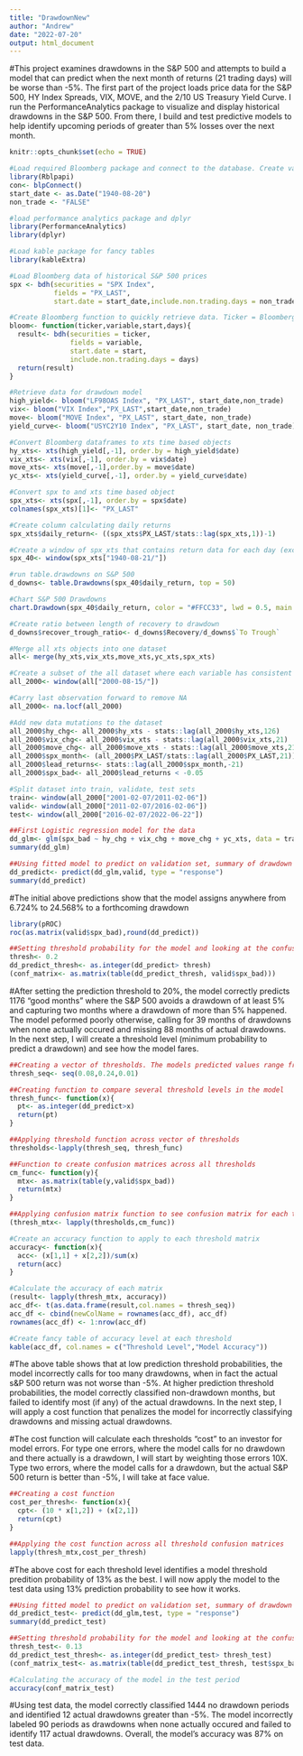 ```yaml
---
title: "DrawdownNew"
author: "Andrew"
date: "2022-07-20"
output: html_document
---
```

#This project examines drawdowns in the S&P 500 and attempts to build a model that can predict when the next month of returns (21 trading days) will be worse than -5%.  The first part of the project loads price data for the S&P 500, HY Index Spreads, VIX, MOVE, and the 2/10 US Treasury Yield Curve.  I run the PerformanceAnalytics package to visualize and display historical drawdowns in the S&P 500.  From there, I build and test predictive models to help identify upcoming periods of greater than 5% losses over the next month.

```r
knitr::opts_chunk$set(echo = TRUE)
```

```r
#Load required Bloomberg package and connect to the database. Create variables for start time and whether to include non-trading days
library(Rblpapi)
con<- blpConnect()
start_date <- as.Date("1940-08-20")
non_trade <- "FALSE"
```

```r
#load performance analytics package and dplyr
library(PerformanceAnalytics)
library(dplyr)
```

```r
#Load kable package for fancy tables
library(kableExtra)
```


```r
#Load Bloomberg data of historical S&P 500 prices
spx <- bdh(securities = "SPX Index", 
           fields = "PX_LAST", 
           start.date = start_date,include.non.trading.days = non_trade)
```

```r
#Create Bloomberg function to quickly retrieve data. Ticker = Bloomberg ticker, variable = Bloomberg data field, start = start date of data, days = whether to include non-trading days
bloom<- function(ticker,variable,start,days){
  result<- bdh(securities = ticker,
               fields = variable,
               start.date = start,
               include.non.trading.days = days)
  return(result)
}
```

```r
#Retrieve data for drawdown model
high_yield<- bloom("LF98OAS Index", "PX_LAST", start_date,non_trade)
vix<- bloom("VIX Index","PX_LAST",start_date,non_trade)
move<- bloom("MOVE Index", "PX_LAST", start_date, non_trade)
yield_curve<- bloom("USYC2Y10 Index", "PX_LAST", start_date, non_trade)
```

```r
#Convert Bloomberg dataframes to xts time based objects
hy_xts<- xts(high_yield[,-1], order.by = high_yield$date)
vix_xts<- xts(vix[,-1], order.by = vix$date)
move_xts<- xts(move[,-1],order.by = move$date)
yc_xts<- xts(yield_curve[,-1], order.by = yield_curve$date)
```

```r
#Convert spx to and xts time based object
spx_xts<- xts(spx[,-1], order.by = spx$date)
colnames(spx_xts)[1]<- "PX_LAST"
```

```r
#Create column calculating daily returns
spx_xts$daily_return<- ((spx_xts$PX_LAST/stats::lag(spx_xts,1))-1)
```

```r
#Create a window of spx_xts that contains return data for each day (excludes a single day from original dataset)
spx_40<- window(spx_xts["1940-08-21/"])
```

```r
#run table.drawdowns on S&P 500
d_downs<- table.Drawdowns(spx_40$daily_return, top = 50)
```

```r
#Chart S&P 500 Drawdowns
chart.Drawdown(spx_40$daily_return, color = "#FFCC33", lwd = 0.5, main = "S&P 500 Drawdowns")
```

```r
#Create ratio between length of recovery to drawdown
d_downs$recover_trough_ratio<- d_downs$Recovery/d_downs$`To Trough`
```

```r
#Merge all xts objects into one dataset
all<- merge(hy_xts,vix_xts,move_xts,yc_xts,spx_xts)
```

```r
#Create a subset of the all dataset where each variable has consistent daily data
all_2000<- window(all["2000-08-15/"])

#Carry last observation forward to remove NA
all_2000<- na.locf(all_2000)
```

```r
#Add new data mutations to the dataset
all_2000$hy_chg<- all_2000$hy_xts - stats::lag(all_2000$hy_xts,126)
all_2000$vix_chg<- all_2000$vix_xts - stats::lag(all_2000$vix_xts,21)
all_2000$move_chg<- all_2000$move_xts - stats::lag(all_2000$move_xts,21)
all_2000$spx_month<- (all_2000$PX_LAST/stats::lag(all_2000$PX_LAST,21))-1
all_2000$lead_returns<- stats::lag(all_2000$spx_month,-21)
all_2000$spx_bad<- all_2000$lead_returns < -0.05
```

```r
#Split dataset into train, validate, test sets
train<- window(all_2000["2001-02-07/2011-02-06"])
valid<- window(all_2000["2011-02-07/2016-02-06"])
test<- window(all_2000["2016-02-07/2022-06-22"])
```

```r
##First Logistic regression model for the data
dd_glm<- glm(spx_bad ~ hy_chg + vix_chg + move_chg + yc_xts, data = train, family = binomial(link = "logit"))
summary(dd_glm)
```

```r
##Using fitted model to predict on validation set, summary of drawdown prediction ranges
dd_predict<- predict(dd_glm,valid, type = "response")
summary(dd_predict)
```
#The initial above predictions show that the model assigns anywhere from 6.724% to 24.568% to a forthcoming drawdown

```r
library(pROC)
roc(as.matrix(valid$spx_bad),round(dd_predict))
```

```r
##Setting threshold probability for the model and looking at the confusion matrix
thresh<- 0.2
dd_predict_thresh<- as.integer(dd_predict> thresh)
(conf_matrix<- as.matrix(table(dd_predict_thresh, valid$spx_bad)))
```

#After setting the prediction threshold to 20%, the model correctly predicts 1176 "good months" where the S&P 500 avoids a drawdown of at least 5% and capturing two months where a drawdown of more than 5% happened.  The model peformed poorly otherwise, calling for 39 months of drawdowns when none actually occured and missing 88 months of actual drawdowns. In the next step, I will create a threshold level (minimum probability to predict a drawdown) and see how the model fares.  

```r
##Creating a vector of thresholds. The models predicted values range from 0.06724 to 0.24568
thresh_seq<- seq(0.08,0.24,0.01)
```

```r
##Creating function to compare several threshold levels in the model
thresh_func<- function(x){
  pt<- as.integer(dd_predict>x)
  return(pt)
}
```

```r
##Applying threshold function across vector of thresholds
thresholds<-lapply(thresh_seq, thresh_func)
```

```r
##Function to create confusion matrices across all thresholds
cm_func<- function(y){
  mtx<- as.matrix(table(y,valid$spx_bad))
  return(mtx)
}
```


```r
##Applying confusion matrix function to see confusion matrix for each threshold 
(thresh_mtx<- lapply(thresholds,cm_func))
```

```r
#Create an accuracy function to apply to each threshold matrix
accuracy<- function(x){
  acc<- (x[1,1] + x[2,2])/sum(x)
  return(acc)
}
```

```r
#Calculate the accuracy of each matrix
(result<- lapply(thresh_mtx, accuracy))
acc_df<- t(as.data.frame(result,col.names = thresh_seq))
acc_df <- cbind(newColName = rownames(acc_df), acc_df)
rownames(acc_df) <- 1:nrow(acc_df)
```


```r
#Create fancy table of accuracy level at each threshold
kable(acc_df, col.names = c("Threshold Level","Model Accuracy"))
```
#The above table shows that at low prediction threshold probabilities, the model incorrectly calls for too many drawdowns, when in fact the actual s&P 500 return was not worse than -5%. At higher prediction threshold probabilities, the model correctly classified non-drawdown months, but failed to identify most (if any) of the actual drawdowns.  In the next step, I will apply a cost function that penalizes the model for incorrectly classifying drawdowns and missing actual drawdowns.

#The cost function will calculate each thresholds "cost" to an investor for model errors.  For type one errors, where the model calls for no drawdown and there actually is a drawdown, I will start by weighting those errors 10X.  Type two errors, where the model calls for a drawdown, but the actual S&P 500 return is better than -5%, I will take at face value. 

```r
##Creating a cost function
cost_per_thresh<- function(x){
  cpt<- (10 * x[1,2]) + (x[2,1])
  return(cpt)
}
```

```r
##Applying the cost function across all threshold confusion matrices
lapply(thresh_mtx,cost_per_thresh)
```
#The above cost for each threshold level identifies a model threshold predition probability of 13% as the best. I will now apply the model to the test data using 13% prediction probability to see how it works.

```r
##Using fitted model to predict on validation set, summary of drawdown prediction ranges
dd_predict_test<- predict(dd_glm,test, type = "response")
summary(dd_predict_test)
```

```r
##Setting threshold probability for the model and looking at the confusion matrix
thresh_test<- 0.13
dd_predict_test_thresh<- as.integer(dd_predict_test> thresh_test)
(conf_matrix_test<- as.matrix(table(dd_predict_test_thresh, test$spx_bad)))
```

```r
#Calculating the accuracy of the model in the test period
accuracy(conf_matrix_test)
```

#Using test data, the model correctly classified 1444 no drawdown periods and identified 12 actual drawdowns greater than -5%.  The model incorrectly labeled 90 periods as drawdowns when none actually occured and failed to identify 117 actual drawdowns.  Overall, the model's accuracy was 87% on test data.




